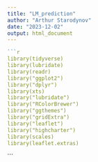 ```yaml
---
title: "LM_prediction"
author: "Arthur Starodynov"
date: "2023-12-02"
output: html_document
---
```


```r
```r
library(tidyverse)
library(lubridate)
library(readr) 
library("ggplot2") 
library("dplyr")
library(xts)
library("lubridate")
library("RColorBrewer")
library("ggthemes")
library("gridExtra")
library("leaflet")
library("highcharter")
library(scales)
library(leaflet.extras)
```

```